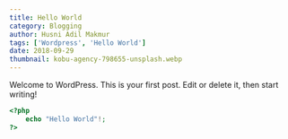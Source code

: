 ```yaml
---
title: Hello World
category: Blogging
author: Husni Adil Makmur
tags: ['Wordpress', 'Hello World']
date: 2018-09-29
thumbnail: kobu-agency-798655-unsplash.webp
---
```


Welcome to WordPress. This is your first post. Edit or delete it, then start writing!

```php
<?php
    echo "Hello World"!;
?>
```
